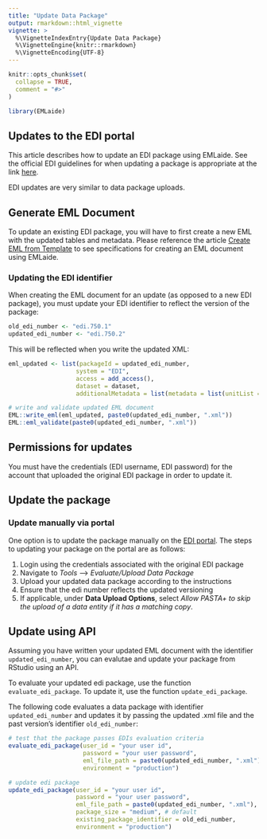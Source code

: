 ```yaml
---
title: "Update Data Package"
output: rmarkdown::html_vignette
vignette: >
  %\VignetteIndexEntry{Update Data Package}
  %\VignetteEngine{knitr::rmarkdown}
  %\VignetteEncoding{UTF-8}
---
```


```r
knitr::opts_chunk$set(
  collapse = TRUE,
  comment = "#>"
)
```

```r
library(EMLaide)
```

## Updates to the EDI portal

This article describes how to update an EDI package using EMLaide. See the official EDI guidelines for when updating a package is appropriate at the link [here](https://edirepository.org/resources/updating-a-data-package).

EDI updates are very similar to data package uploads.  

## Generate EML Document

To update an existing EDI package, you will have to first create a new EML with the updated tables and metadata. Please reference the article [Create EML from Template](https://cvpia-osc.github.io/EMLaide/articles/create-EML-from-template.html) to see specifications for creating an EML document using EMLaide.

### Updating the EDI identifier

When creating the EML document for an update (as opposed to a new EDI package), you must update your EDI identifier to reflect the version of the package:

```r
old_edi_number <- "edi.750.1" 
updated_edi_number <- "edi.750.2"
```

This will be reflected when you write the updated XML:

```r
eml_updated <- list(packageId = updated_edi_number,
                   system = "EDI",
                   access = add_access(),
                   dataset = dataset,
                   additionalMetadata = list(metadata = list(unitList = unitList)))

# write and validate updated EML document
EML::write_eml(eml_updated, paste0(updated_edi_number, ".xml"))
EML::eml_validate(paste0(updated_edi_number, ".xml"))
```

## Permissions for updates

You must have the credentials (EDI username, EDI password) for the account that uploaded the original EDI package in order to update it.

## Update the package

### Update manually via portal

One option is to update the package manually on the [EDI portal](https://portal.edirepository.org/nis/login.jsp). The steps to updating your package on the portal are as follows: 

1) Login using the credentials associated with the original EDI package
2) Navigate to *Tools* --> *Evaluate/Upload Data Package*
3) Upload your updated data package according to the instructions
4) Ensure that the edi number reflects the updated versioning
5) If applicable, under **Data Upload Options**, select *Allow PASTA+ to skip the upload of a data entity if it has a matching copy*.


## Update using API 

Assuming you have written your updated EML document with the identifier `updated_edi_number`, you can evalutae and update your package from RStudio using an API.

To evaluate your updated edi package, use the function `evaluate_edi_package`. To update it, use the function `update_edi_package`.

The following code evaluates a data package with identifier `updated_edi_number` and updates it by passing the updated .xml file and the past version's identifier `old_edi_number`:

```r
# test that the package passes EDIs evaluation criteria 
evaluate_edi_package(user_id = "your user id", 
                     password = "your user password",
                     eml_file_path = paste0(updated_edi_number, ".xml"), 
                     environment = "production")

# update edi package 
update_edi_package(user_id = "your user id", 
                   password = "your user password",
                   eml_file_path = paste0(updated_edi_number, ".xml"),
                   package_size = "medium", # default
                   existing_package_identifier = old_edi_number, 
                   environment = "production")
```

